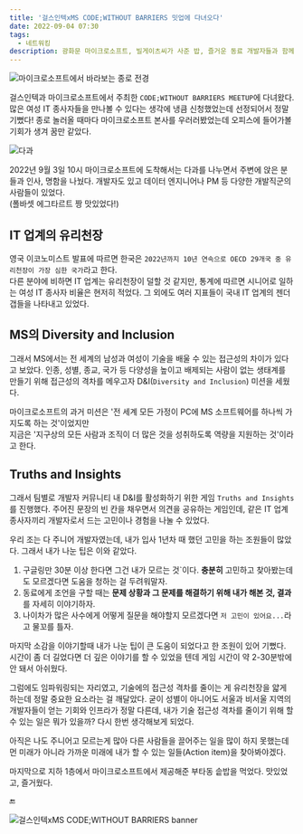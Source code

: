 ```yaml
---
title: '걸스인텍xMS CODE;WITHOUT BARRIERS 밋업에 다녀오다'
date: 2022-09-04 07:30
tags:
  - 네트워킹
description: 광화문 마이크로소프트, 빌게이츠씨가 사준 밥, 즐거운 동료 개발자들과 함께
---
```


![마이크로소프트에서 바라보는 종로 전경](/images/blog/2209/main.jpg)

걸스인텍과 마이크로소프트에서 주최한 `CODE;WITHOUT BARRIERS MEETUP`에 다녀왔다.  
많은 여성 IT 종사자들을 만나볼 수 있다는 생각에 냉큼 신청했었는데 선정되어서 정말 기뻤다!
종로 놀러올 때마다 마이크로소프트 본사를 우러러봤었는데 오피스에 들어가볼 기회가 생겨 꿈만 같았다.

![다과](/images/blog/2209/cookies1.jpg)

2022년 9월 3일 10시 마이크로소프트에 도착해서는 다과를 나누면서 주변에 앉은 분들과
인사, 명함을 나눴다. 개발자도 있고 데이터 엔지니어나 PM 등 다양한 개발직군의 사람들이 있었다.  
(폴바셋 에그타르트 짱 맛있었다!)

## IT 업계의 유리천장

영국 이코노미스트 발표에 따르면 한국은 `2022년까지 10년 연속으로
OECD 29개국 중 유리천장이 가장 심한 국가`라고 한다.  
다른 분야에 비하면 IT 업계는 유리천장이 덜할 것 같지만, 통계에 따르면
시니어로 일하는 여성 IT 종사자 비율은 현저히 적었다. 
그 외에도 여러 지표들이 국내 IT 업계의 젠더 갭들을 나타내고 있었다.

## MS의 Diversity and Inclusion

그래서 MS에서는 전 세계의 남성과 여성이 기술을 배울 수 있는 접근성의 차이가 있다고 보았다.
인종, 성별, 종교, 국가 등 다양성을 높이고 배제되는 사람이 없는 생태계를 만들기 위해
접근성의 격차를 메우고자 D&I(`Diversity and Inclusion`) 미션을 세웠다. 

마이크로소프트의 과거 미션은 '전 세계 모든 가정이 PC에 MS 소프트웨어를 하나씩 가지도록 하는 것'이었지만    
지금은 '지구상의 모든 사람과 조직이 더 많은 것을 성취하도록 역량을 지원하는 것'이라고 한다.

## Truths and Insights

그래서 팀별로 개발자 커뮤니티 내 D&I를 활성화하기 위한 게임 `Truths and Insights`를 진행했다.
주어진 문장의 빈 칸을 채우면서 의견을 공유하는 게임인데, 
같은 IT 업계 종사자끼리 개발자로서 드는 고민이나 경험을 나눌 수 있었다.  

우리 조는 다 주니어 개발자였는데, 내가 입사 1년차 때 했던 고민을 하는 조원들이 많았다. 
그래서 내가 나눈 팁은 이와 같았다.

1. 구글링만 30분 이상 한다면 그건 내가 모르는 것`이다. 
**충분히** 고민하고 찾아봤는데도 모르겠다면 도움을 청하는 걸 두려워말자.
2. 동료에게 조언을 구할 때는 **문제 상황과 그 문제를 해결하기 위해 내가 해본 것, 결과**를 자세히 이야기하자.
3. 나이차가 많은 사수에게 어떻게 질문을 해야할지 모르겠다면 `저 고민이 있어요...`라고 물꼬를 틀자.

마지막 소감을 이야기할때 내가 나눈 팁이 큰 도움이 되었다고 한 조원이 있어 기뻤다.
시간이 좀 더 길었다면 더 깊은 이야기를 할 수 있었을 텐데 게임 시간이 약 2-30분밖에 안 돼서 아쉬웠다.

그럼에도 임파워링되는 자리였고, 
기술에의 접근성 격차를 줄이는 게 유리천장을 얇게 하는데 정말 중요한 요소라는 걸 깨달았다.
굳이 성별이 아니어도 서울과 비서울 지역의 개발자들이 얻는 기회와 인프라가 정말 다른데,
내가 기술 접근성 격차를 줄이기 위해 할 수 있는 일은 뭐가 있을까? 다시 한번 생각해보게 되었다.

아직은 나도 주니어고 모르는게 많아 다른 사람들을 끌어주는 일을 많이 하지 못했는데
먼 미래가 아니라 가까운 미래에 내가 할 수 있는 일들(Action item)을 찾아봐야겠다.

마지막으로 지하 1층에서 마이크로소프트에서 제공해준 부타동 솥밥을 먹었다. 
맛있었고, 즐거웠다. 

🔚

![걸스인텍xMS CODE;WITHOUT BARRIERS banner](/images/blog/2209/gitms.JPG)